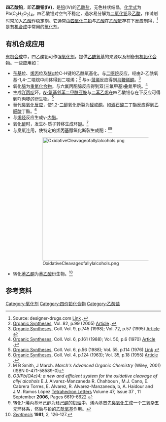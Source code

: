 {{Chembox
| ImageFile = Lead-tetraacetate-3D-balls.png
| ImageSize = 
| IUPACName = Lead(IV) acetate 
| OtherNames = 乙酸铅(IV)、乙酸高铅、醋酸高铅、乙酸高铅盐
| Section1 = {{Chembox Identifiers
|   CASNo = 546-67-8
|   CASNo_Ref = {{cascite|correct|CAS}}
|   PubChem = 11025
|   ChEBI_Ref = {{ebicite|changed|EBI}}
|   ChEBI = 77245
|   SMILES = CC(=O)O[Pb](OC(C)=O)(OC(C)=O)OC(C)=O
|   StdInChI_Ref = {{stdinchicite|changed|chemspider}}
|   StdInChI = 1S/4C2H4O2.Pb/c4*1-2(3)4;/h4*1H3,(H,3,4);/q;;;;+4/p-4
|   StdInChIKey_Ref = {{stdinchicite|changed|chemspider}}
|   StdInChIKey = JEHCHYAKAXDFKV-UHFFFAOYSA-J
}}
| Section2 = {{Chembox Properties
|   Formula = Pb(C<sub>2</sub>H<sub>3</sub>O<sub>2</sub>)<sub>4</sub> 
|   MolarMass = 443.38 
|   Appearance = 无色柱状结晶
|   Density = 2.23 g/cm<sup>3</sup>
|   MeltingPt = 175 - 180C °C
|   BoilingPt = 分解
|   Solubility = 
}}
| Section3 = {{Chembox Hazards
|   MainHazards = 剧毒
|   FlashPt = 
|   Autoignition = 
}}
| Section8 = {{Chembox Related
|   OtherCpds = [[乙酸铅|乙酸铅]]}}
}}
'''四乙酸铅'''，即'''乙酸铅(IV)'''，是[[铅|铅]](IV)的[[乙酸盐|乙酸盐]]，无色柱状结晶，[[化学式|化学式]]为Pb(C<sub>2</sub>H<sub>3</sub>O<sub>2</sub>)<sub>4</sub>。四乙酸铅对空气不稳定，遇水易分解为[[二氧化铅|二氧化铅]]及[[乙酸|乙酸]]，作试剂时常加入[[乙酸|乙酸]]作稳定剂。它通常由[[四氧化三铅|四氧化三铅]]与[[乙酸|乙酸]]在[[乙酸酐|乙酸酐]]存在下反应制得，<ref>Source: designer-drugs.com [http://www.designer-drugs.com/pte/12.162.180.114/dcd/chemistry/lead.tetraacetate.html Link] {{Wayback|url=http://www.designer-drugs.com/pte/12.162.180.114/dcd/chemistry/lead.tetraacetate.html |date=20080610152015 }}.</ref> 是[[有机合成|有机合成]]中常用的[[氧化剂|氧化剂]]。

== 有机合成应用 ==
[[有机合成|有机合成]]中，四乙酸铅可作强[[氧化剂|氧化剂]]，提供[[乙酰氧基|乙酰氧基]]的来源以及制备[[有机铅化合物|有机铅化合物]]。一些应用如：
* [[苄基|苄基]]位、[[烯丙基|烯丙]]位及[[醚|醚]]α位C-H键的乙酰氧基化。与[[二噁烷|二噁烷]]反应，经由2-乙酰氧基-1,4-二噁烷中间体得到二噁烯；<ref>[[Organic_Syntheses|Organic Syntheses]], Vol. 82, p.99 (2005) [http://www.orgsynth.org/orgsyn/prep.asp?prep=v82p0099 Article] {{Wayback|url=http://www.orgsynth.org/orgsyn/prep.asp?prep=v82p0099 |date=20080311054402 }}.</ref> 与α-[[蒎烯|蒎烯]]反应得到[[马鞭烯酮|马鞭烯酮]]。<ref>[[Organic_Syntheses|Organic Syntheses]], Coll. Vol. 9, p.745 (1998); Vol. 72, p.57 (1995) [http://www.orgsynth.org/orgsyn/prep.asp?prep=cv9p0745 Article] {{Wayback|url=http://www.orgsynth.org/orgsyn/prep.asp?prep=cv9p0745 |date=20080311054356 }}</ref>
* 氧化[[腙|腙]]为[[重氮化合物|重氮化合物]]。与六氟丙酮腙反应得到双(三氟甲基)叠氮甲烷。<ref>[[Organic_Syntheses|Organic Syntheses]], Coll. Vol. 6, p.161 (1988); Vol. 50, p.6 (1970) [http://www.orgsynth.org/orgsyn/prep.asp?prep=cv6p0161 Article] {{Wayback|url=http://www.orgsynth.org/orgsyn/prep.asp?prep=cv6p0161 |date=20080311054351 }}.</ref>
* 生成[[吖丙啶|吖丙啶]]环。[[邻苯二甲酰亚胺|''N''-氨基邻苯二甲酰亚胺]]与[[二苯乙烯|二苯乙烯]]在四乙酸铅存在下反应可得到吖丙啶的衍生物。<ref>[[Organic_Syntheses|Organic Syntheses]], Coll. Vol. 6, p.56 (1988); Vol. 55, p.114 (1976) [http://www.orgsynth.org/orgsyn/prep.asp?prep=cv6p0056 Link] {{Wayback|url=http://www.orgsynth.org/orgsyn/prep.asp?prep=cv6p0056 |date=20080311054346 }}</ref>
* 替代[[臭氧化反应|臭氧化反应]]，使1,2-[[二醇|二醇]]氧化断裂为[[醛|醛]]或[[酮|酮]]。如[[酒石酸|酒石酸]]二丁酯反应得到[[乙醛酸|乙醛酸]]丁酯。<ref>[[Organic_Syntheses|Organic Syntheses]], Coll. Vol. 4, p.124 (1963); Vol. 35, p.18 (1955) [http://www.orgsynth.org/orgsyn/prep.asp?prep=cv4p0124 Article] {{Wayback|url=http://www.orgsynth.org/orgsyn/prep.asp?prep=cv4p0124 |date=20080311054341 }}.</ref>
* 与[[烯烃|烯烃]]反应生成γ-[[内酯|内酯]]。
* 氧化[[醇|醇]]时，发生δ-质子转移生成环[[醚|醚]]。<ref>M B Smith, J March. ''March's Advanced Organic Chemistry'' (Wiley, 2001) (ISBN 0-471-58589-0)</ref>
* 与[[臭氧|臭氧]]连用，使特定的[[烯丙基醇|烯丙基醇]]氧化断裂生成[[酮|酮]]：<ref>''O3/Pb(OAc)4: a new and efficient system for the oxidative cleavage of allyl alcohols'' E.J. Alvarez-Manzaneda R. Chahboun , M.J. Cano, E. Cabrera Torres, E. Alvarez, R. Alvarez-Manzaneda, b, A. Haidour and J.M. Ramos López [[Tetrahedron_Letters|Tetrahedron Letters]] Volume 47, Issue 37 , 11 September '''2006''', Pages 6619-6622 {{doi|10.1016/j.tetlet.2006.07.020}}</ref><ref>转化1-烯丙基环己醇为[[环己酮|环己酮]]的[[反应机理|机理]]中，烯丙基首先[[臭氧化|臭氧化]]生成一个三氧杂五元环体系，然后与铅的[[乙酰氧基|乙酰氧基]]作用。</ref>

::[[File:OxidativeCleavageofallylalcohols.png|400px]]
* 转化[[苯乙酮|苯乙酮]]为[[苯乙酸|苯乙酸]]衍生物。<ref>''[[Synthesis_(journal)|Synthesis]]'' '''1981''', ''2'', 126-127.</ref>

== 参考资料 ==
{{Reflist}}
{{铅化合物}}

[[Category:氧化剂|Category:氧化剂]]
[[Category:四价铅化合物|Category:四价铅化合物]]
[[Category:乙酸盐|Category:乙酸盐]]